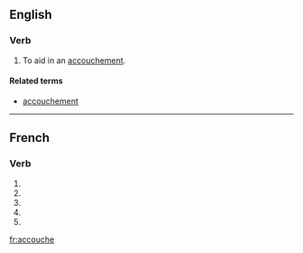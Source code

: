 {{also|accouché}}
==English==

===Verb===
{{en-verb|accouch|es}}

# {{transitive}} To aid in an [[accouchement]].

====Related terms====
* [[accouchement]]

----

==French==

===Verb===
{{fr-verb-form}}

# {{form of|[[first-person|First-person]] [[singular]] [[present indicative]]|accoucher|lang=fr}}
# {{form of|[[third-person|Third-person]] [[singular]] [[present indicative]]| accoucher|lang=fr}}
# {{form of|First-person singular [[present subjunctive]]|accoucher|lang=fr}}
# {{form of|[[third-person|Third-person]] singular [[present subjunctive]]| accoucher|lang=fr}}
# {{form of|Second-person singular [[imperative]]|accoucher |lang=fr}}

[[fr:accouche]]